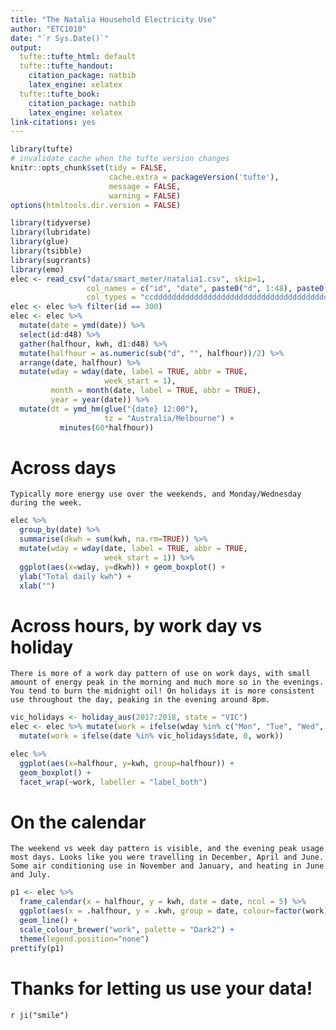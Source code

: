 ```yaml
---
title: "The Natalia Household Electricity Use"
author: "ETC1010"
date: "`r Sys.Date()`"
output:
  tufte::tufte_html: default
  tufte::tufte_handout:
    citation_package: natbib
    latex_engine: xelatex
  tufte::tufte_book:
    citation_package: natbib
    latex_engine: xelatex
link-citations: yes
---
```


```r
library(tufte)
# invalidate cache when the tufte version changes
knitr::opts_chunk$set(tidy = FALSE, 
                      cache.extra = packageVersion('tufte'),
                      message = FALSE,
                      warning = FALSE)
options(htmltools.dir.version = FALSE)
```

```r
library(tidyverse)
library(lubridate)
library(glue)
library(tsibble)
library(sugrrants)
library(emo)
elec <- read_csv("data/smart_meter/natalia1.csv", skip=1,
                 col_names = c("id", "date", paste0("d", 1:48), paste0("stuff", 1:5)),
                 col_types = "ccddddddddddddddddddddddddddddddddddddddddddddddddccccc")
elec <- elec %>% filter(id == 300)
elec <- elec %>%
  mutate(date = ymd(date)) %>%
  select(id:d48) %>%
  gather(halfhour, kwh, d1:d48) %>%
  mutate(halfhour = as.numeric(sub("d", "", halfhour))/2) %>%
  arrange(date, halfhour) %>%
  mutate(wday = wday(date, label = TRUE, abbr = TRUE,
                     week_start = 1),
         month = month(date, label = TRUE, abbr = TRUE),
         year = year(date)) %>%
  mutate(dt = ymd_hm(glue("{date} 12:00"),
                     tz = "Australia/Melbourne") +
           minutes(60*halfhour))
```

# Across days

```marginfigure
Typically more energy use over the weekends, and Monday/Wednesday during the week. 
```

```r
elec %>%
  group_by(date) %>%
  summarise(dkwh = sum(kwh, na.rm=TRUE)) %>%
  mutate(wday = wday(date, label = TRUE, abbr = TRUE,
                     week_start = 1)) %>%
  ggplot(aes(x=wday, y=dkwh)) + geom_boxplot() +
  ylab("Total daily kwh") +
  xlab("")
```



# Across hours, by work day vs holiday

```marginfigure
There is more of a work day pattern of use on work days, with small amount of energy peak in the morning and much more so in the evenings. You tend to burn the midnight oil! On holidays it is more consistent use throughout the day, peaking in the evening around 8pm. 
```

```r
vic_holidays <- holiday_aus(2017:2018, state = "VIC")
elec <- elec %>% mutate(work = ifelse(wday %in% c("Mon", "Tue", "Wed", "Thu", "Fri"), 1, 0)) %>%
  mutate(work = ifelse(date %in% vic_holidays$date, 0, work))

elec %>%
  ggplot(aes(x=halfhour, y=kwh, group=halfhour)) +
  geom_boxplot() +
  facet_wrap(~work, labeller = "label_both")
```

# On the calendar

```marginfigure
The weekend vs week day pattern is visible, and the evening peak usage most days. Looks like you were travelling in December, April and June. Some air conditioning use in November and January, and heating in June and July.
```

```r
p1 <- elec %>%
  frame_calendar(x = halfhour, y = kwh, date = date, ncol = 5) %>%
  ggplot(aes(x = .halfhour, y = .kwh, group = date, colour=factor(work))) +
  geom_line() +
  scale_colour_brewer("work", palette = "Dark2") +
  theme(legend.position="none")
prettify(p1)
```

# Thanks for letting us use your data!

`r ji("smile")`
